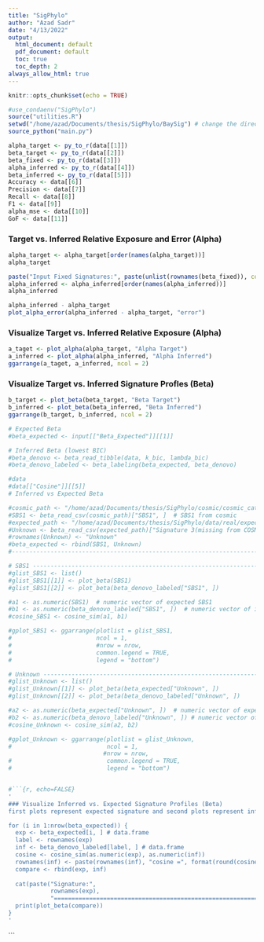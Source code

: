 ```yaml
---
title: "SigPhylo"
author: "Azad Sadr"
date: "4/13/2022"
output:
  html_document: default
  pdf_document: default
  toc: true
  toc_depth: 2
always_allow_html: true
---
```


```r
knitr::opts_chunk$set(echo = TRUE)
```

```r
#use_condaenv("SigPhylo")
source("utilities.R")
setwd("/home/azad/Documents/thesis/SigPhylo/BaySig") # change the directory
source_python("main.py")
```


```r
alpha_target <- py_to_r(data[[1]])
beta_target <- py_to_r(data[[2]])
beta_fixed <- py_to_r(data[[3]])
alpha_inferred <- py_to_r(data[[4]])
beta_inferred <- py_to_r(data[[5]])
Accuracy <- data[[6]]
Precision <- data[[7]]
Recall <- data[[8]]
F1 <- data[[9]]
alpha_mse <- data[[10]]
GoF <- data[[11]]
```
### Target vs. Inferred Relative Exposure and Error (Alpha)
```r
alpha_target <- alpha_target[order(names(alpha_target))]
alpha_target

paste("Input Fixed Signatures:", paste(unlist(rownames(beta_fixed)), collapse=", "), sep = " ")
alpha_inferred <- alpha_inferred[order(names(alpha_inferred))]
alpha_inferred

alpha_inferred - alpha_target
plot_alpha_error(alpha_inferred - alpha_target, "error")
```

### Visualize Target vs. Inferred Relative Exposure (Alpha)
```r
a_taget <- plot_alpha(alpha_target, "Alpha Target")
a_inferred <- plot_alpha(alpha_inferred, "Alpha Inferred")
ggarrange(a_taget, a_inferred, ncol = 2)
```

### Visualize Target vs. Inferred Signature Profles (Beta)
```r
b_target <- plot_beta(beta_target, "Beta Target")
b_inferred <- plot_beta(beta_inferred, "Beta Inferred")
ggarrange(b_target, b_inferred, ncol = 2)
```

```r
# Expected Beta
#beta_expected <- input[["Beta_Expected"]][[1]]

# Inferred Beta (lowest BIC)
#beta_denovo <- beta_read_tibble(data, k_bic, lambda_bic)
#beta_denovo_labeled <- beta_labeling(beta_expected, beta_denovo)
```





\begin{center}
THE END
\end{center}


```r
#data
#data[["Cosine"]][[5]]
# Inferred vs Expected Beta

#cosmic_path <- "/home/azad/Documents/thesis/SigPhylo/cosmic/cosmic_catalogue.csv"
#SBS1 <- beta_read_csv(cosmic_path)["SBS1", ]  # SBS1 from cosmic
#expected_path <- "/home/azad/Documents/thesis/SigPhylo/data/real/expected_beta.csv"
#Unknown <- beta_read_csv(expected_path)["Signature 3(missing from COSMIC)", ] # missing from cosmic
#rownames(Unknown) <- "Unknown"
#beta_expected <- rbind(SBS1, Unknown)
#-------------------------------------------------------------------------------

# SBS1 -------------------------------------------------------------------------
#glist_SBS1 <- list()
#glist_SBS1[[1]] <- plot_beta(SBS1)
#glist_SBS1[[2]] <- plot_beta(beta_denovo_labeled["SBS1", ])

#a1 <- as.numeric(SBS1)  # numeric vector of expected SBS1
#b1 <- as.numeric(beta_denovo_labeled["SBS1", ])  # numeric vector of inferred SBS1
#cosine_SBS1 <- cosine_sim(a1, b1)

#gplot_SBS1 <- ggarrange(plotlist = glist_SBS1, 
#                        ncol = 1, 
#                        #nrow = nrow, 
#                        common.legend = TRUE, 
#                        legend = "bottom")

# Unknown ----------------------------------------------------------------------
#glist_Unknown <- list()
#glist_Unknown[[1]] <- plot_beta(beta_expected["Unknown", ])
#glist_Unknown[[2]] <- plot_beta(beta_denovo_labeled["Unknown", ])

#a2 <- as.numeric(beta_expected["Unknown", ])  # numeric vector of expected Unknown
#b2 <- as.numeric(beta_denovo_labeled["Unknown", ]) # numeric vector of inferred Unknown
#cosine_Unknown <- cosine_sim(a2, b2)

#gplot_Unknown <- ggarrange(plotlist = glist_Unknown, 
#                           ncol = 1, 
                           #nrow = nrow, 
#                           common.legend = TRUE, 
#                           legend = "bottom")


#```{r, echo=FALSE}
'
### Visualize Inferred vs. Expected Signature Profiles (Beta)
first plots represent expected signature and second plots represent inferred signature.

for (i in 1:nrow(beta_expected)) {
  exp <- beta_expected[i, ] # data.frame
  label <- rownames(exp)
  inf <- beta_denovo_labeled[label, ] # data.frame
  cosine <- cosine_sim(as.numeric(exp), as.numeric(inf))
  rownames(inf) <- paste(rownames(inf), "cosine =", format(round(cosine, 3), nsmall = 3))
  compare <- rbind(exp, inf)
  
  cat(paste("Signature:", 
            rownames(exp), 
            "=================================================================="))
  print(plot_beta(compare))
}
'
```




```






